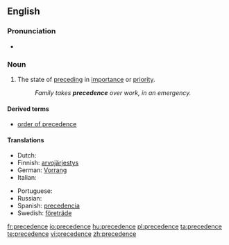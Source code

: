 ==English==

===Pronunciation===
* {{audio|en-us-precedence.ogg|Audio (US)}}

===Noun===
{{en-noun}}

# The state of [[preceding]] in [[importance]] or [[priority]].
#: ''Family takes '''precedence''' over work, in an emergency.''

====Derived terms====
* [[order of precedence]]

====Translations====
{{trans-top|the state of preceding in importance or priority}}
* Dutch: {{t-|nl|voorrang|m}}
* Finnish: [[arvojärjestys]]
* German: [[Vorrang]] {{m}}
* Italian: {{t+|it|precedenza|f}}
{{trans-mid}}
* Portuguese: {{t+|pt|precedência|f}}
* Russian: {{t+|ru|предшествование|tr=predšestvovánije|sc=Cyrl}}
* Spanish: [[precedencia]] {{f}}
* Swedish: [[företräde]] {{n}}
{{trans-bottom}}

[[fr:precedence]]
[[io:precedence]]
[[hu:precedence]]
[[pl:precedence]]
[[ta:precedence]]
[[te:precedence]]
[[vi:precedence]]
[[zh:precedence]]